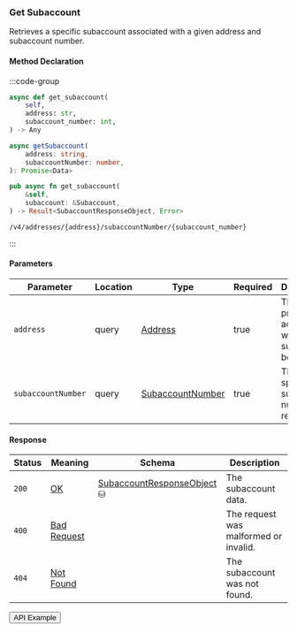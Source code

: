 
### Get Subaccount

Retrieves a specific subaccount associated with a given address and subaccount number.

#### Method Declaration

:::code-group

```python [Python]
async def get_subaccount(
    self,
    address: str,
    subaccount_number: int,
) -> Any
```

```typescript [TypeScript]
async getSubaccount(
    address: string,
    subaccountNumber: number,
): Promise<Data>
```

```rust [Rust]
pub async fn get_subaccount(
    &self,
    subaccount: &Subaccount,
) -> Result<SubaccountResponseObject, Error>
```

```url [API]
/v4/addresses/{address}/subaccountNumber/{subaccount_number}
```

:::


#### Parameters

| Parameter           | Location | Type               | Required    | Description                                          |
| ------------------- | -------- | ------------------ | ----------- | ---------------------------------------------------- |
| `address`           | query    | [Address]          | true        | The primary address to which the subaccount belongs. |
| `subaccountNumber`  | query    | [SubaccountNumber] | true        | The specific subaccount number to retrieve.          |

#### Response

| Status | Meaning       | Schema                          | Description                           |
| ------ | ------------- | ------------------------------- | ------------------------------------- |
| `200`  | [OK]          | [SubaccountResponseObject] ⛁    | The subaccount data.                  |
| `400`  | [Bad Request] |                                 | The request was malformed or invalid. |
| `404`  | [Not Found]   |                                 | The subaccount was not found.         |

<Button href="https://indexer.v4testnet.dydx.exchange/v4/addresses/dydx14zzueazeh0hj67cghhf9jypslcf9sh2n5k6art/subaccountNumber/0">API Example</Button>

[Address]: /types/address
[SubaccountNumber]: /types/subaccount_number
[OK]: /types/ok
[SubaccountResponseObject]: /types/subaccount_response_object
[Bad Request]: /types/bad-request
[Not Found]: /types/not-found
